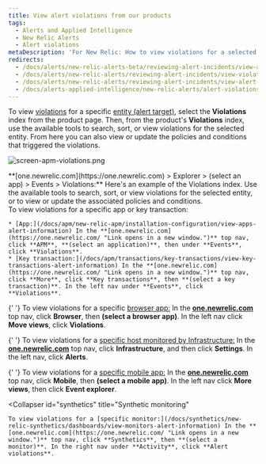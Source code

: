 ```yaml
---
title: View alert violations from our products
tags:
  - Alerts and Applied Intelligence
  - New Relic Alerts
  - Alert violations
metaDescription: 'For New Relic: How to view violations for a selected entity in its dedicated UI instead of in the alerts UI.'
redirects:
  - /docs/alerts/new-relic-alerts-beta/reviewing-alert-incidents/view-alert-violations-new-relic-products
  - /docs/alerts/new-relic-alerts/reviewing-alert-incidents/view-violations
  - /docs/alerts/new-relic-alerts/reviewing-alert-incidents/view-alert-violations-new-relic-products
  - /docs/alerts-applied-intelligence/new-relic-alerts/alert-violations/view-alert-violations-new-relic-products
---
```


To view [violations](/docs/using-new-relic/welcome-new-relic/get-started/glossary#alert-violation) for a specific [entity (alert target)](/docs/using-new-relic/welcome-new-relic/get-started/glossary#alert-entity), select the **Violations** index from the product page. Then, from the product's **Violations** index, use the available tools to search, sort, or view violations for the selected entity. From here you can also view or update the policies and conditions that triggered the violations.

![screen-apm-violations.png](src/images/screen-apm-violations_0.png 'screen-apm-violations.png')

<figcaption>
  **[one.newrelic.com](https://one.newrelic.com) > Explorer > (select an app) >
  Events > Violations:** Here's an example of the Violations index. Use the
  available tools to search, sort, or view violations for the selected entity,
  or to view or update the associated policies and conditions.
</figcaption>

<CollapserGroup>
  <Collapser
    id="apm"
    title="APM"
  >
    To view violations for a specific app or key transaction:

    * [App:](/docs/apm/new-relic-apm/installation-configuration/view-apps-alert-information) In the **[one.newrelic.com](https://one.newrelic.com/ "Link opens in a new window.")** top nav, click **APM**, **(select an application)**, then under **Events**, click **Violations**.
    * [Key transaction:](/docs/apm/transactions/key-transactions/view-key-transactions-alert-information) In the **[one.newrelic.com](https://one.newrelic.com/ "Link opens in a new window.")** top nav, click **More**, click **Key transactions**, then **(select a key transaction)**. In the left nav under **Events**, click **Violations**.

  </Collapser>

{' '}
<Collapser id="browser" title="Browser">
  To view violations for a specific [browser
  app:](/docs/browser/new-relic-browser/installation-configuration/view-browser-apps-alert-information)
  In the **[one.newrelic.com](https://one.newrelic.com/ "Link opens in a new
  window.")** top nav, click **Browser**, then **(select a browser app)**. In
  the left nav click **Move views**, click **Violations**.
</Collapser>

{' '}
<Collapser id="infrastructure" title="Infrastructure">
  To view violations for a [specific host monitored by
  Infrastructure:](/docs/infrastructure/new-relic-infrastructure/infrastructure-alert-conditions/infrastructure-alerts-add-edit-or-view-host-alert-information)
  In the **[one.newrelic.com](https://one.newrelic.com/)** top nav, click
  **Infrastructure**, and then click **Settings**. In the left nav, click
  **Alerts**.
</Collapser>

{' '}
<Collapser id="mobile" title="Mobile">
  To view violations for a [specific mobile
  app:](/docs/mobile-monitoring/mobile-monitoring-installation/getting-started/view-mobile-apps-alert-information)
  In the **[one.newrelic.com](https://one.newrelic.com/ "Link opens in a new
  window.")** top nav, click **Mobile**, then **(select a mobile app)**. In the
  left nav click **More views**, then click **Event explorer**.
</Collapser>

  <Collapser
    id="synthetics"
    title="Synthetic monitoring"
  >
    To view violations for a [specific monitor:](/docs/synthetics/new-relic-synthetics/dashboards/view-monitors-alert-information) In the **[one.newrelic.com](https://one.newrelic.com/ "Link opens in a new window.")** top nav, click **Synthetics**, then **(select a monitor)**. In the right nav under **Activity**, click **Alert violations**.
  </Collapser>
</CollapserGroup>
